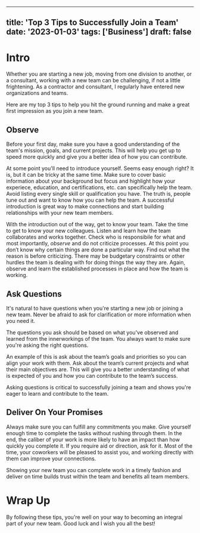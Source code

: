 
---
title: 'Top 3 Tips to Successfully Join a Team'
date: '2023-01-03'
tags: ['Business']
draft: false
---
# Intro
Whether you are starting a new job, moving from one division to another, or a consultant, working with a new team can be challenging, if not a little frightening. As a contractor and consultant, I regularly have entered new organizations and teams. 

Here are my top 3 tips to help you hit the ground running and make a great first impression as you join a new team.

## Observe

Before your first day, make sure you have a good understanding of the team's mission, goals, and current projects. This will help you get up to speed more quickly and give you a better idea of how you can contribute.

At some point you'll need to introduce yourself. Seems easy enough right? It is, but it can be tricky at the same time. Make sure to cover basic information about your background but focus and highlight how your experiece, education, and certifications, etc. can specifically help the team. Avoid listing every single skill or qualification you have. The truth is, people tune out and want to know how you can help the team. A successful introduction is great way to make connections and start building relationships with your new team members.

With the introduction out of the way, get to know your team. Take the time to get to know your new colleagues. Listen and learn how the team collaborates and works together. Check who is responsibile for what and most importantly, _observe_ and do not criticize processes. At this point you don’t know why certain things are done a particular way. Find out what the reason is before criticizing. There may be budgetary constraints or other hurdles the team is dealing with for doing things the way they are. Again, observe and learn the established processes in place and how the team is working.

## Ask Questions

 It's natural to have questions when you're starting a new job or joining a new team. Never be afraid to ask for clarification or more information when you need it. 

 The questions you ask should be based on what you've observed and learned from the innerworkings of the team. You always want to make sure you're asking the right questions. 
 
 An example of this is ask about the team’s goals and priorities so you can align your work with them. Ask about the team’s current projects and what their main objectives are. This will give you a better understanding of what is expected of you and how you can contribute to the team’s success.

Asking questions is critical to successfully joining a team and shows you're eager to learn and contribute to the team.

## Deliver On Your Promises

Always make sure you can fulfill any commitments you make. Give yourself enough time to complete the tasks without rushing through them. In the end, the caliber of your work is more likely to have an impact than how quickly you complete it. If you require aid or direction, ask for it. Most of the time, your coworkers will be pleased to assist you, and working directly with them can improve your connections.

Showing your new team you can complete work in a timely fashion and deliver on time builds trust within the team and benefits all team members. 

# Wrap Up
By following these tips, you're well on your way to becoming an integral part of your new team. Good luck and I wish you all the best! 